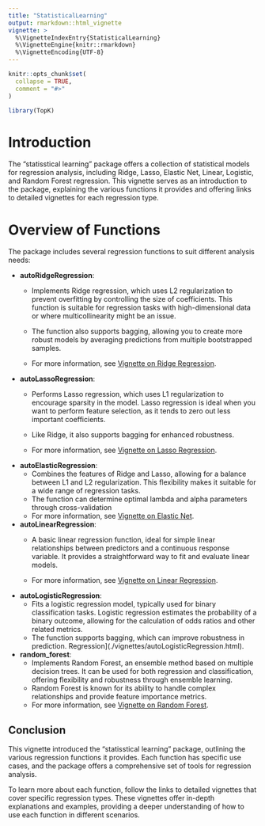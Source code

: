 ```yaml
---
title: "StatisticalLearning"
output: rmarkdown::html_vignette
vignette: >
  %\VignetteIndexEntry{StatisticalLearning}
  %\VignetteEngine{knitr::rmarkdown}
  %\VignetteEncoding{UTF-8}
---
```


```r
knitr::opts_chunk$set(
  collapse = TRUE,
  comment = "#>"
)
```

```r
library(TopK)
```

# Introduction

The "statisstical learning" package offers a collection of statistical models for regression analysis, including Ridge, Lasso, Elastic Net, Linear, Logistic, and Random Forest regression. This vignette serves as an introduction to the package, explaining the various functions it provides and offering links to detailed vignettes for each regression type.

# Overview of Functions

The package includes several regression functions to suit different analysis needs:

- **autoRidgeRegression**:
  - Implements Ridge regression, which uses L2 regularization to prevent overfitting by controlling the size of coefficients. This function is suitable for regression tasks with high-dimensional data or where multicollinearity might be an issue.
  - The function also supports bagging, allowing you to create more robust models by averaging predictions from multiple bootstrapped samples.
  
  - For more information, see [Vignette on Ridge Regression](./vignettes/autoRidgeRegression.html).

- **autoLassoRegression**:
  - Performs Lasso regression, which uses L1 regularization to encourage sparsity in the model. Lasso regression is ideal when you want to perform feature selection, as it tends to zero out less important coefficients.
  - Like Ridge, it also supports bagging for enhanced robustness.

  - For more information, see [Vignette on Lasso Regression](./vignettes/autoLassoRegression.html).

- **autoElasticRegression**:
  - Combines the features of Ridge and Lasso, allowing for a balance between L1 and L2 regularization. This flexibility makes it suitable for a wide range of regression tasks.
  - The function can determine optimal lambda and alpha parameters through cross-validation
  - For more information, see [Vignette on Elastic Net](./vignettes/autoElasticRegression.html).

- **autoLinearRegression**:
  - A basic linear regression function, ideal for simple linear relationships between predictors and a continuous response variable. It provides a straightforward way to fit and evaluate linear models.

  - For more information, see [Vignette on Linear Regression](./vignettes/autoLogisticRegression.html).
  
- **autoLogisticRegression**:
  - Fits a logistic regression model, typically used for binary classification tasks. Logistic regression estimates the probability of a binary outcome, allowing for the calculation of odds ratios and other related metrics.
  - The function supports bagging, which can improve robustness in prediction.
 Regression](./vignettes/autoLogisticRegression.html).

- **random_forest**:
  - Implements Random Forest, an ensemble method based on multiple decision trees. It can be used for both regression and classification, offering flexibility and robustness through ensemble learning.
  - Random Forest is known for its ability to handle complex relationships and provide feature importance metrics.
  - For more information, see [Vignette on Random Forest](./vignettes/randomForest.html).

## Conclusion

This vignette introduced the "statisstical learning" package, outlining the various regression functions it provides. Each function has specific use cases, and the package offers a comprehensive set of tools for regression analysis.

To learn more about each function, follow the links to detailed vignettes that cover specific regression types. These vignettes offer in-depth explanations and examples, providing a deeper understanding of how to use each function in different scenarios.


